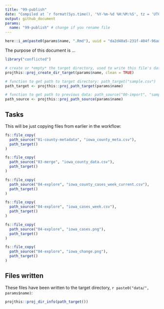 ```yaml
---
title: "99-publish"
date: "Compiled at `r format(Sys.time(), '%Y-%m-%d %H:%M:%S', tz = 'UTC')` UTC"
output: github_document
params:
  name: "99-publish" # change if you rename file
---
```


```r
here::i_am(paste0(params$name, ".Rmd"), uuid = "da2d40a5-231f-404f-96ad-f86272f58669")
```

The purpose of this document is ...

```r
library("conflicted")
```

```r
# create or *empty* the target directory, used to write this file's data: 
projthis::proj_create_dir_target(params$name, clean = TRUE)

# function to get path to target directory: path_target("sample.csv")
path_target <- projthis::proj_path_target(params$name)

# function to get path to previous data: path_source("00-import", "sample.csv")
path_source <- projthis::proj_path_source(params$name)
```

## Tasks

This will be just copying files from earlier in the workflow:

```r
fs::file_copy(
  path_source("01-county-metadata", "iowa_county_meta.csv"),
  path_target()
)
```


```r
fs::file_copy(
  path_source("03-merge", "iowa_county_data.csv"),
  path_target()
)
```


```r
fs::file_copy(
  path_source("04-explore", "iowa_county_cases_week_current.csv"),
  path_target()
)
```

```r
fs::file_copy(
  path_source("04-explore", "iowa_cases_week.csv"),
  path_target()
)
```

```r
fs::file_copy(
  path_source("04-explore", "iowa_cases.png"),
  path_target()
)
```

```r
fs::file_copy(
  path_source("04-explore", "iowa_change.png"),
  path_target()
)
```

## Files written

These files have been written to the target directory, ```r paste0("data/", params$name)```:

```r
projthis::proj_dir_info(path_target())
```
